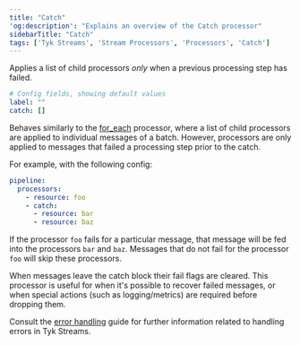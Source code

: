 ```yaml
---
title: "Catch"
'og:description': "Explains an overview of the Catch processor"
sidebarTitle: "Catch"
tags: ['Tyk Streams', 'Stream Processors', 'Processors', 'Catch']
---
```


Applies a list of child processors _only_ when a previous processing step has failed.

```yml
# Config fields, showing default values
label: ""
catch: []
```

Behaves similarly to the [for_each](/product-stack/tyk-streaming/configuration/processors/for-each) processor, where a list of child processors are applied to individual messages of a batch. However, processors are only applied to messages that failed a processing step prior to the catch.

For example, with the following config:

```yaml
pipeline:
  processors:
    - resource: foo
    - catch:
      - resource: bar
      - resource: baz
```

If the processor `foo` fails for a particular message, that message will be fed into the processors `bar` and `baz`. Messages that do not fail for the processor `foo` will skip these processors.

When messages leave the catch block their fail flags are cleared. This processor is useful for when it's possible to recover failed messages, or when special actions (such as logging/metrics) are required before dropping them.

Consult the [error handling](/product-stack/tyk-streaming/configuration/common-configuration/error-handling) guide for further information related to handling errors in Tyk Streams.

